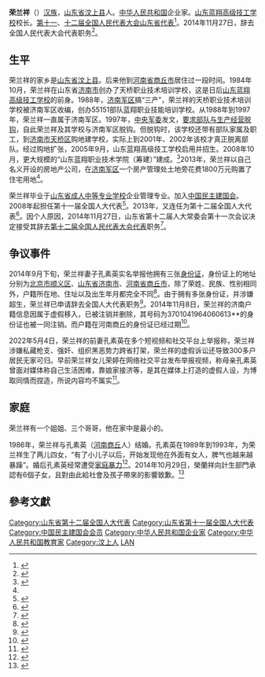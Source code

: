 '''荣兰祥'''（{{bd|1964年|6月6日||}}）[[汉族|汉族]]，[[山东省|山东省]][[汶上县|汶上县]]人。[[中华人民共和国|中华人民共和国]]企业家。[[山东蓝翔高级技工学校|山东蓝翔高级技工学校]]校长。[[第十一届全国人民代表大会代表名单|第十一]]、[[第十二届全国人民代表大会代表名单|十二届全国人民代表大会山东省代表]]<ref>{{cite web|author=新华网|title=第十一届全国人大代表|url=http://news.xinhuanet.com/ziliao/2008-03/03/content_7708230.htm?node=36628|publisher=新华网|accessdate=2014-01-07|archive-date=2014-01-10|archive-url=https://web.archive.org/web/20140110211415/http://news.xinhuanet.com/ziliao/2008-03/03/content_7708230.htm?node=36628|dead-url=no}}</ref>。2014年11月27日，辞去全国人民代表大会代表职务<ref>{{cite news|title=荣兰祥、秦玉海等人的全国人大代表资格终止|url=http://www.npc.gov.cn/npc/xinwen/2014-12/29/content_1891925.htm|accessdate=2016-01-09|agency=全国人大网|date=2014年12月28日|archive-date=2016-03-05|archive-url=https://web.archive.org/web/20160305230731/http://www.npc.gov.cn/npc/xinwen/2014-12/29/content_1891925.htm|dead-url=no}}</ref>。

==生平==
荣兰祥的家乡是[[山东省|山东省]][[汶上县|汶上县]]。后来他到[[河南省|河南省]][[商丘市|商丘市]]居住过一段时间。1984年10月，荣兰祥在山东省[[济南市|济南市]]创办了天桥职业技术培训学校，这是日后[[山东蓝翔高级技工学校|山东蓝翔高级技工学校]]的前身。1988年，[[济南军区|济南军区]]搞“三产”，荣兰祥的天桥职业技术培训学校被济南军区收编，创办55151部队蓝翔职业技能培训学校。从1988年到1997年，荣兰祥一直属于济南军区。1997年，[[中央军委|中央军委]]发文，[[军队经商|要求部队与生产经营脱钩]]，自此荣兰祥及其学校与济南军区脱钩。但脱钩时，该学校还带有部队家属及职工，到[[济南市|济南市]][[天桥区|天桥区]]购地建学校，实际上到2001年、2002年该校才真正脱离部队。经过购地扩张，2005年9月，山东蓝翔高级技工学校启用并招生。2008年10月，更大规模的“山东蓝翔职业技术学院（筹建）”建成。<ref>{{Cite web |url=http://www.cnr.cn/2010zhuanti/2010lianghui/lhssb/201003/t20100315_506157245.html |title=荣兰祥：技校学生很抢手，中国广播网，2010-03-15 |accessdate=2014-11-05 |archive-date=2015-09-23 |archive-url=https://web.archive.org/web/20150923205133/http://www.cnr.cn/2010zhuanti/2010lianghui/lhssb/201003/t20100315_506157245.html |dead-url=no }}</ref>2013年，荣兰祥以自己名义开设的房地产公司，在[[济南军区|济南军区]]一个房产管理处土地旁花费1800万元购置了住宅用地<ref name="wangyi2014"/>。

荣兰祥毕业于[[山东省成人中等专业学校|山东省成人中等专业学校]]企业管理专业。加入[[中国民主建国会|中国民主建国会]]。2008年起担任第十一届全国人大代表<ref>{{cite news|title=全国人大代表信息-荣兰祥|url=http://210.82.31.1:8084/delegate/viewDelegate.action?dbid=111342|accessdate=2013-04-05|newspaper=全国人大网|archive-url=https://web.archive.org/web/20140424124503/http://www.npc.gov.cn/delegate/viewDelegate.action?dbid=111342|archive-date=2014-04-24|dead-url=yes}}</ref>。2013年，又连任为第十二届全国人大代表<ref>{{cite news|title=全国人大代表信息-荣兰祥|url=http://210.82.31.1:8084/delegate/viewDelegate.action?dbid=121320|accessdate=2013-04-05|newspaper=全国人大网|deadurl=yes|archiveurl=https://web.archive.org/web/20140424092846/http://www.npc.gov.cn/delegate/viewDelegate.action?dbid=121320|archivedate=2014-04-24}}</ref>。因个人原因，2014年11月27日，山东省第十二届人大常委会第十一次会议决定接受其辞去[[第十二届全国人民代表大会代表|第十二届全国人民代表大会代表]]职务<ref>{{cite news|title=第十二届全国人民代表大会常务委员会代表资格审查委员会关于个别代表的代表资格的报告（2014年12月28日第十二届全国人民代表大会常务委员会第十二次会议通过）|url=http://www.npc.gov.cn/wxzl/gongbao/2015-02/27/content_1932696.htm|accessdate=2016-07-03|newspaper=中国人大网|archive-url=https://web.archive.org/web/20160828170309/http://www.npc.gov.cn/wxzl/gongbao/2015-02/27/content_1932696.htm|archive-date=2016年8月28日|dead-url=yes}}</ref>。

==争议事件==
2014年9月下旬，荣兰祥妻子孔素英实名举报他拥有三张[[中华人民共和国居民身份证|身份证]]，身份证上的地址分别为[[北京市|北京市]][[顺义区|顺义区]]、[[山东省|山东省]][[济南市|济南市]]、[[河南省|河南省]][[商丘市|商丘市]]，除了荣姓、民族、性别相同外，户籍所在地、住址以及出生年月都完全不同<ref>{{cite web |url=http://www.mnw.cn/news/china/802010.html |language= |title=山东蓝翔技校校长遭妻举报有3个身份证(图) |publisher=法制网 |date=2014年9月24日 |accessdate= |archive-date=2014年10月25日 |archive-url=https://web.archive.org/web/20141025053307/http://www.mnw.cn/news/china/802010.html |dead-url=no }}</ref>。由于拥有多张身份证，并涉嫌超生，荣兰祥已申请辞去全国人大代表职务<ref>{{cite news|author=杨婷婷|title=蓝翔校长荣兰祥请辞全国人大代表 月底将进行表决|url=http://news.ifeng.com/a/20141119/42516129_0.shtml|accessdate=2014-11-19|newspaper=齐鲁网|date=2014-11-19|archive-date=2014-11-29|archive-url=https://web.archive.org/web/20141129060140/http://news.ifeng.com/a/20141119/42516129_0.shtml|dead-url=no}}</ref>。2014年11月8日，荣兰祥的济南户籍信息因属于虚假移入，已被注销并删除，其号码为3701041964060613**的身份证也被一同注销。而户籍在河南商丘的身份证已经过期<ref>{{cite news|title=山东蓝翔技校校长荣兰祥济南户籍信息被注销并删除|url=http://www.ln.xinhuanet.com/newscenter/2015-04/11/c_1114936519.htm|accessdate=2015-04-11|newspaper=中国广播网|date=2015-04-11|deadurl=yes|archiveurl=https://web.archive.org/web/20160305014335/http://www.ln.xinhuanet.com/newscenter/2015-04/11/c_1114936519.htm|archivedate=2016-03-05}}</ref>。

2022年5月4日，荣兰祥的前妻孔素英在多个短视频和社交平台上举报称，荣兰祥涉嫌私藏枪支、强奸、组织黑恶势力跨省打架，荣兰祥的虚假诉讼还导致300多户居民无家可归。早前荣兰祥女儿荣婷在网络社交平台发布举报视频，称母亲孔素英曾面对媒体称自己生活困难，靠娘家接济等，是其在媒体上打造的虚假人设，为博取同情而捏造，所说内容均不属实<ref>{{cite news |title=蓝翔校长荣兰祥被前妻举报：私藏枪支，涉嫌强奸 |url=https://news.sina.com.cn/s/2022-05-05/doc-imcwiwst5683796.shtml |accessdate=2022-05-05 |work=观察者网 |date=2022-05-05}}</ref>。

==家庭==
荣兰祥有一个姐姐、三个哥哥，他在家中是最小的。

1986年，荣兰祥与孔素英（[[河南|河南]][[商丘|商丘]]人）结婚。孔素英在1989年到1993年，为荣兰祥生了两儿四女，“有了小儿子以后，开始发现他在外面有女人，脾气也越来越暴躁”。婚后孔素英经常遭受[[家庭暴力|家庭暴力]]<ref >{{cite web |url=http://news.163.com/14/0925/07/A6VJ8KI100011229.html |language= |title=蓝翔校长之妻称遭家暴20年 被持菜刀乱砍(图) |publisher=重庆青年报 |date=2014-09-25 |accessdate= |archive-date=2014-09-26 |archive-url=https://web.archive.org/web/20140926181223/http://news.163.com/14/0925/07/A6VJ8KI100011229.html |dead-url=no }}</ref>。2014年10月29日，榮蘭祥向計生部門承認有6個子女，且對由此給社會及孩子帶來的影響致歉。<ref>{{Cite web |url=http://news.wenweipo.com/2014/11/05/IN1411050008.htm |title=藍翔校長榮蘭祥是否會被罷免人代資格引關注，文匯網，2014-11-05 |accessdate=2014-11-05 |archive-date=2014-11-05 |archive-url=https://web.archive.org/web/20141105062733/http://news.wenweipo.com/2014/11/05/IN1411050008.htm |dead-url=no }}</ref>

==參考文獻==
{{reflist}}

{{DEFAULTSORT:Rong荣}}
[[Category:山东省第十二届全国人大代表|Category:山东省第十二届全国人大代表]]
[[Category:山东省第十一届全国人大代表|Category:山东省第十一届全国人大代表]]
[[Category:中国民主建国会会员|Category:中国民主建国会会员]]
[[Category:中华人民共和国企业家|Category:中华人民共和国企业家]]
[[Category:中华人民共和国教育家|Category:中华人民共和国教育家]]
[[Category:汶上人|Category:汶上人]]
[[Category:荣姓|LAN]]